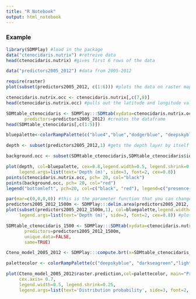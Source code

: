 ```yaml
---
title: "R Notebook"
output: html_notebook
---
```


### Example  
```r
library(SDMPlay) #load in the package
data("ctenocidaris.nutrix") #retreive data
head(ctenocidaris.nutrix) #gives first 6 rows of the data
```

```r
data("predictors2005_2012") #data from 2005-2012
```

```r
require(raster)
plot(subset(predictors2005_2012, c(1:6))) #plots the data on raster map, choosing 6 of the different properties of the data, there is 15 total which we can view by using names(predictors2005_2012), this picks 1-6
```


```r
ctenocidaris.nutrix.occ <- ctenocidaris.nutrix[,c(7,8)]
head(ctenocidaris.nutrix.occ) #pulls out the latitude and longitude values, and shows the first 6
```

```r
SDMtable_ctenocidaris <- SDMPlay:::SDMtab(xydata=ctenocidaris.nutrix.occ, 
       predictors=predictors2005_2012) #creates the dataframe 
head(SDMtable_ctenocidaris[,c(1:5)])
```


```r
bluepalette<-colorRampPalette(c("blue4","blue","dodgerblue", "deepskyblue","lightskyblue"))(800) #chooses color palette 

depth <- subset(predictors2005_2012,1) #gets the depth layer by itself

background.occ <- subset(SDMtable_ctenocidaris,SDMtable_ctenocidaris$id==0)[,c(2,3)] #gets the background coordinates from the table

plot(depth, col=bluepalette, cex=0.8,legend.width=0.5, legend.shrink=0.4,
     legend.args=list(text='Depth (m)', side=3, font=2, cex=0.8))
points(ctenocidaris.nutrix.occ, pch= 20, col="black")
points(background.occ, pch= 20, col="red")
legend("bottomleft", pch=20, col=c("black", "red"), legend=c("presence-only data","background data"), cex=0.6) #plots the results
```

```r
par(mar=c(0,0,0,0)) #this is the parameter function that you can change margins/layout of a single or multiple graphs
predictors2005_2012_1500m <- SDMPlay:::delim.area(predictors2005_2012, longmin=62, longmax=80,latmin=-55 , latmax=-45, interval=c(0,-1500)) #restricts to 1500m depth 
plot(subset(predictors2005_2012_1500m,1), col=bluepalette,legend.width=0.5, legend.shrink=0.25,
     legend.args=list(text='Depth (m)', side=3, font=2, cex=0.8)) #plots the new layer
```


```r
SDMtable_ctenocidaris_1500 <- SDMPlay:::SDMtab(xydata=ctenocidaris.nutrix.occ, 
       predictors=predictors2005_2012_1500m,
       unique.data=FALSE,
       same=TRUE)
```



```r
Cteno_model_2005_2012 <- SDMPlay:::compute.brt(x=SDMtable_ctenocidaris_1500, proj.predictors=predictors2005_2012_1500m, tc = 2, lr = 0.001, bf = 0.75, n.trees = 500)
```



```r
palettecolor <- colorRampPalette(c("deepskyblue", "darkseagreen","lightgreen","green","yellow","gold","orange", "red","firebrick"))(100)

plot(Cteno_model_2005_2012$raster.prediction,col=palettecolor, main="Projection for [2005-2012]",
     cex.axis= 0.7, 
     legend.width=0.5, legend.shrink=0.25,
     legend.args=list(text='Distribution probability', side=3, font=2, cex=0.8))
```

